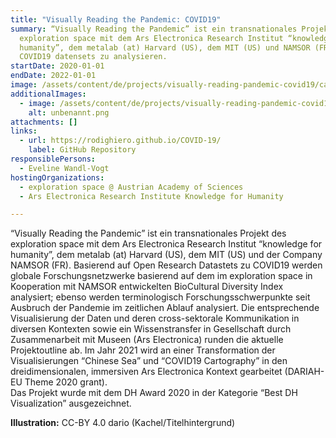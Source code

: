 ```yaml
---
title: "Visually Reading the Pandemic: COVID19"
summary: “Visually Reading the Pandemic” ist ein transnationales Projekt des
  exploration space mit dem Ars Electronica Research Institut “knowledge for
  humanity”, dem metalab (at) Harvard (US), dem MIT (US) und NAMSOR (FR), um
  COVID19 datensets zu analysieren.
startDate: 2020-01-01
endDate: 2022-01-01
image: /assets/content/de/projects/visually-reading-pandemic-covid19/cartography_cc.by_4.0_dario_2.png
additionalImages:
  - image: /assets/content/de/projects/visually-reading-pandemic-covid19/additionalImages/unbenannt.png
    alt: unbenannt.png
attachments: []
links:
  - url: https://rodighiero.github.io/COVID-19/
    label: GitHub Repository
responsiblePersons:
  - Eveline Wandl-Vogt
hostingOrganizations:
  - exploration space @ Austrian Academy of Sciences
  - Ars Electronica Research Institute Knowledge for Humanity

---
```

“Visually Reading the Pandemic” ist ein transnationales Projekt des exploration space mit dem Ars Electronica Research Institut “knowledge for humanity”, dem metalab (at) Harvard (US), dem MIT (US) und der Company NAMSOR (FR). Basierend auf Open Research Datastets zu COVID19 werden globale Forschungsnetzwerke basierend auf dem im exploration space in Kooperation mit NAMSOR entwickelten BioCultural Diversity Index analysiert; ebenso werden terminologisch Forschungsschwerpunkte seit Ausbruch der Pandemie im zeitlichen Ablauf analysiert. Die entsprechende Visualisierung der Daten und deren cross-sektorale Kommunikation in diversen Kontexten sowie ein Wissenstransfer in Gesellschaft durch Zusammenarbeit mit Museen (Ars Electronica) runden die aktuelle Projektoutline ab. Im Jahr 2021 wird an einer Transformation der Visualisierungen “Chinese Sea” und “COVID19 Cartography” in den dreidimensionalen, immersiven Ars Electronica Kontext gearbeitet (DARIAH-EU Theme 2020 grant).  
Das Projekt wurde mit dem DH Award 2020 in der Kategorie “Best DH Visualization” ausgezeichnet.

**Illustration:** CC-BY 4.0 dario (Kachel/Titelhintergrund)